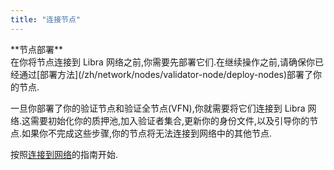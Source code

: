 ```yaml
---
title: "连接节点"
---
```



<Aside type="caution">
  **节点部署** <br />
  在你将节点连接到 Libra 网络之前,你需要先部署它们.在继续操作之前,请确保你已经通过[部署方法](/zh/network/nodes/validator-node/deploy-nodes)部署了你的节点.
</Aside>

一旦你部署了你的验证节点和验证全节点(VFN),你就需要将它们连接到 Libra 网络.这需要初始化你的质押池,加入验证者集合,更新你的身份文件,以及引导你的节点.如果你不完成这些步骤,你的节点将无法连接到网络中的其他节点.

按照[连接到网络](/zh/network/nodes/validator-node/connect-nodes/connect-to-aptos-network)的指南开始.

